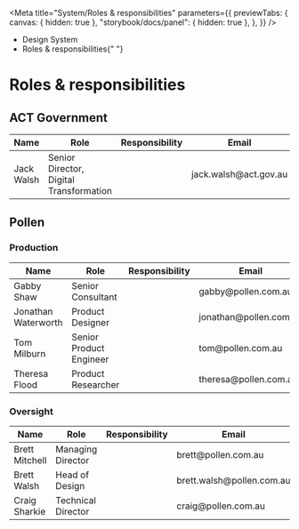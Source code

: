 
<Meta
	title="System/Roles & responsibilities"
	parameters={{
		previewTabs: {
			canvas: { hidden: true },
			"storybook/docs/panel": { hidden: true },
		},
	}}
/>

<div className="act-docs-container">
	<Masthead />
	<div className="act-flex act-flex-light-purple">
		<div className="act-flex__container act-flex__container-padding-trim">
			<div className="act-flex__grid">
				<div className="act-flex__row">
					<div className="act-col__cw-12">
						<div className="act-box">
							<div className="act-breadcrumbs">
								<ul className="act-breadcrumbs__container">
									<li className="act-breadcrumbs__crumb act-h6">
										<LinkTo
											className="act-breadcrumbs__crumb__link"
											kind="system-introduction--page"
										>
											Design System <i className="fa-solid fa-angle-right"></i>
										</LinkTo>
									</li>
									<li className="act-breadcrumbs__crumb act-h6">
										<LinkTo
											className="act-breadcrumbs__crumb__link"
											kind="system-roles-responsibilities--page"
										>
											Roles & responsibilities{" "}
											<i className="fa-solid fa-angle-right"></i>
										</LinkTo>
									</li>
								</ul>
							</div>
							<h1>Roles & responsibilities</h1>
						</div>
					</div>
				</div>
			</div>
		</div>
	</div>
	<div className="act-flex">
		<div className="act-flex__container">
			<div className="act-flex__grid">
				<div className="act-flex__row">
					<div className="act-col__cw-12">
						<div className="act-box">
							<h2>ACT Government</h2>
							<div className="act-table-container">
								<table>
									<thead>
										<tr>
											<th>Name</th>
											<th>Role</th>
											<th>Responsibility</th>
											<th>Email</th>
										</tr>
									</thead>
									<tbody>
										<tr>
											<td>Jack Walsh</td>
											<td>Senior Director, Digital Transformation</td>
											<td></td>
											<td>jack.walsh@act.gov.au</td>
										</tr>
									</tbody>
								</table>
							</div>
						</div>
					</div>
				</div>
				<div className="act-flex__row">
					<div className="act-col__cw-12">
						<div className="act-box">
							<h2>Pollen</h2>
							<h3>Production</h3>
							<div className="act-table-container">
								<table>
									<thead>
										<tr>
											<th>Name</th>
											<th>Role</th>
											<th>Responsibility</th>
											<th>Email</th>
										</tr>
									</thead>
									<tbody>
										<tr>
											<td>Gabby Shaw</td>
											<td>Senior Consultant</td>
											<td></td>
											<td>gabby@pollen.com.au</td>
										</tr>
										<tr>
											<td>Jonathan Waterworth</td>
											<td>Product Designer</td>
											<td></td>
											<td>jonathan@pollen.com.au</td>
										</tr>
										<tr>
											<td>Tom Milburn</td>
											<td>Senior Product Engineer</td>
											<td></td>
											<td>tom@pollen.com.au</td>
										</tr>
										<tr>
											<td>Theresa Flood</td>
											<td>Product Researcher</td>
											<td></td>
											<td>theresa@pollen.com.au</td>
										</tr>
									</tbody>
								</table>
							</div>
							<h3>Oversight</h3>
							<div className="act-table-container">
								<table>
									<thead>
										<tr>
											<th>Name</th>
											<th>Role</th>
											<th>Responsibility</th>
											<th>Email</th>
										</tr>
									</thead>
									<tbody>
										<tr>
											<td>Brett Mitchell</td>
											<td>Managing Director</td>
											<td></td>
											<td>brett@pollen.com.au</td>
										</tr>
										<tr>
											<td>Brett Walsh</td>
											<td>Head of Design</td>
											<td></td>
											<td>brett.walsh@pollen.com.au</td>
										</tr>
										<tr>
											<td>Craig Sharkie</td>
											<td>Technical Director</td>
											<td></td>
											<td>craig@pollen.com.au</td>
										</tr>
									</tbody>
								</table>
							</div>
						</div>
					</div>
				</div>
			</div>
		</div>
	</div>
	<AoC />
	<Footer />
</div>
